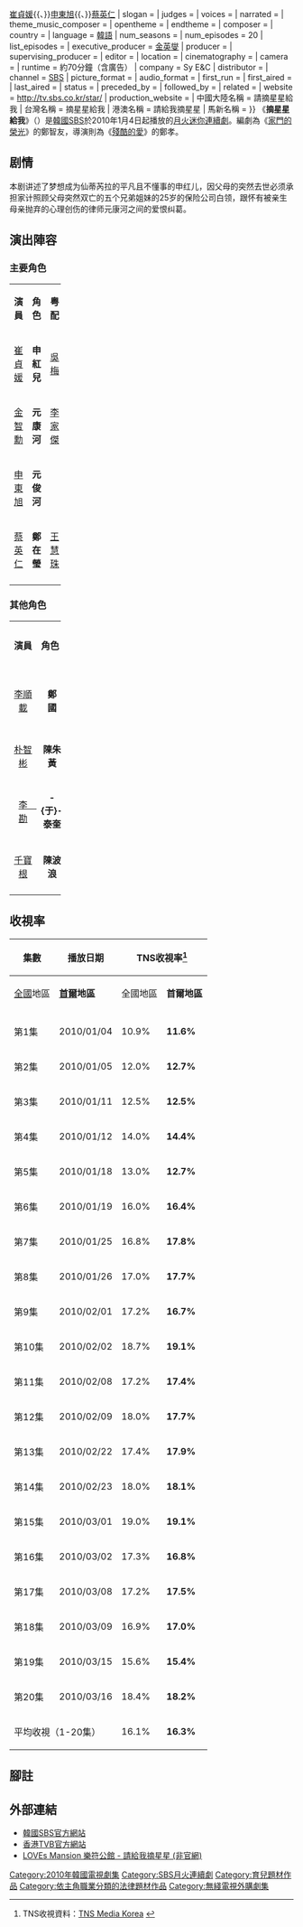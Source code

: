 {{Infobox Television
| show_name         = 摘星星給我
| original_name      = {{lang|ko|별을 따다줘}}
| image                = [[File:Pick_the_Stars.jpg|250px]]
| caption              = 
| genre                = 
| format               = 
| creator              = 
| developer            = 
| writer               = [[鄭智友|鄭智友]]
| director             = [[鄭孝|鄭孝]]
| creative_director    = 
| presenter            = 
| starring             = [[金智勳|金智勳]]{{、}}[[崔貞媛|崔貞媛]]{{、}}[[申東旭|申東旭]]{{、}}[[蔡英仁|蔡英仁]]
| slogan               =  
| judges               = 
| voices               = 
| narrated             = 
| theme_music_composer = 
| opentheme            = 
| endtheme             = 
| composer             = 
| country              = {{KOR}}
| language             = [[韓語|韓語]]
| num_seasons          = <!-- or num_series -->
| num_episodes         = 20
| list_episodes        = 
| executive_producer   = [[金英燮|金英燮]]
| producer             = 
| supervising_producer = 
| editor               = 
| location             = 
| cinematography       = 
| camera               = 
| runtime              = 約70分鐘（含廣告）
| company              = Sy E&C
| distributor          = 
| channel              = [[SBS_(韓國)|SBS]]
| picture_format       = 
| audio_format         = 
| first_run            = {{KOR}}
| first_aired          = {{start date|2010|1|4}}
| last_aired           = {{end date|2010|3|16}}
| status               = 
| preceded_by          = 
| followed_by          = 
| related              =
| website              = http://tv.sbs.co.kr/star/
| production_website   = 
| 中國大陸名稱 = 請摘星星給我
| 台灣名稱   = 摘星星給我
| 港澳名稱   = 請給我摘星星
| 馬新名稱   =
}}
《'''摘星星給我'''》（{{lang-ko|'''별을 따다줘'''}}）是[[韓國|韓國]][[SBS_(韓國)|SBS]]於2010年1月4日起播放的[[SBS月火連續劇|月火迷你連續劇]]。編劇為《[[家門的榮光|家門的榮光]]》的鄭智友，導演則為《[[殘酷的愛|殘酷的愛]]》的鄭孝。

==剧情==
本剧讲述了梦想成为仙蒂芮拉的平凡且不懂事的申红儿，因父母的突然去世必须承担家计照顾父母突然双亡的五个兄弟姐妹的25岁的保险公司白领，跟怀有被亲生母亲抛弃的心理创伤的律师元康河之间的爱恨纠葛。
== 演出陣容 ==
=== 主要角色 ===
{| class="wikitable" width="50%"
|- style="background:#2A52BE; color:white" align=center
| width="12%"|'''演員''' 
| width="12%"|'''角色''' 
| width="12%"|'''粤配''' 
|-
|<center>[[崔貞媛|崔貞媛]] ||<center>'''申紅兒''' ||<center>[[吳梅|吳梅]]
|-
|<center>[[金智勳|金智勳]] ||<center>'''元康河''' ||<center>[[李家傑|李家傑]] 
|-
|<center>[[申東旭|申東旭]] ||<center>'''元俊河''' ||<center>
|-
|<center>[[蔡英仁|蔡英仁]] ||<center>'''鄭在瑩''' ||<center>[[王慧珠|王慧珠]]
|-
|}

=== 其他角色 ===
{| class="wikitable" width="50%"
|- style="background:#2A52BE; color:white" align=center
| width="12%"|'''演員''' 
| width="12%"|'''角色''' 
| width="12%"|'''粤配''' 
|-
|<center>[[李順載|李順載]] ||<center>'''鄭　國''' ||<center>[[黃志明|黃志明]] 
|-
|<center>[[朴智彬|朴智彬]] ||<center>'''陳朱黃''' ||<center>
|-
|<center>[[李勘|李　勘]] ||<center>'''-{于}-泰奎''' ||<center>[[鄧肇基|鄧肇基]] 
|-
|<center>[[千寶根|千寶根]] ||<center>'''陳波浪''' ||<center>
|-
|}

== 收視率 ==

{| class="wikitable" style="text-align:center;"
|-
!rowspan="2"|集數
!rowspan="2"|播放日期
!colspan="2"|TNS收視率<ref>TNS收視資料：[http://www.tnsmk.co.kr TNS Media Korea] {{Wayback|url=http://www.tnsmk.co.kr/ |date=20100125065320 }} {{ko icon}}</ref>
!colspan="2"|AGB收視率<ref>AGB收視資料：[http://www.agbnmr.co.kr/ AGB Nielsen Media] {{webarchive|url=https://web.archive.org/web/20071011115445/http://agbnmr.co.kr/ |date=2007-10-11 }} {{ko icon}}</ref>
|-
![[大韓民國|全國]]地區
!'''[[首爾|首爾]]地區'''
!全國地區
!'''首爾地區'''
|- align="center"
|-
|第1集
|2010/01/04
|10.9%
|'''11.6%'''
|11.0%
|'''11.4%'''
|-
|第2集
|2010/01/05
|12.0%
|'''12.7%'''
|11.3%
|'''11.7%'''
|-
|第3集
|2010/01/11
|12.5%
|'''12.5%'''
|12.9%
|'''13.4%'''
|-
|第4集
|2010/01/12
|14.0%
|'''14.4%'''
|13.1%
|'''13.5%'''
|-
|第5集
|2010/01/18
|13.0%
|'''12.7%'''
|13.0%
|'''12.5%'''
|-
|第6集
|2010/01/19
|16.0%
|'''16.4%'''
|15.3%
|'''15.5%'''
|-
|第7集
|2010/01/25
|16.8%
|'''17.8%'''
|15.5%
|'''15.7%'''
|-
|第8集
|2010/01/26
|17.0%
|'''17.7%'''
|16.0%
|'''15.8%'''
|-
|第9集
|2010/02/01
|17.2%
|'''16.7%'''
|17.4%
|'''18.3%'''
|-
|第10集
|2010/02/02
|18.7%
|'''19.1%'''
|17.3%
|'''17.4%'''
|-
|第11集
|2010/02/08
|17.2%
|'''17.4%'''
|17.2%
|'''17.5%'''
|-
|第12集
|2010/02/09
|18.0%
|'''17.7%'''
|16.8%
|'''17.8%'''
|-
|第13集
|2010/02/22
|17.4%
|'''17.9%'''
|15.8%
|'''15.8%'''
|-
|第14集
|2010/02/23
|18.0%
|'''18.1%'''
|17.8%
|'''18.8%'''
|-
|第15集
|2010/03/01
|19.0%
|'''19.1%'''
|17.6%
|'''17.7%'''
|-
|第16集
|2010/03/02
|17.3%
|'''16.8%'''
|17.5%
|'''17.9%'''
|-
|第17集
|2010/03/08
|17.2%
|'''17.5%'''
|16.3%
|'''15.7%'''
|-
|第18集
|2010/03/09
|16.9%
|'''17.0%'''
|16.8%
|'''16.8%'''
|-
|第19集
|2010/03/15
|15.6%
|'''15.4%'''
|17.3%
|'''16.3%'''
|-
|第20集
|2010/03/16
|18.4%
|'''18.2%'''
|18.5%
|'''18.5%'''
|-
|colspan="2"|平均收視（1-20集）
|16.1%
|'''16.3%'''
|15.8%
|'''15.9%'''
|}

== 腳註 ==
{{reflist}}

== 外部連結 ==
*[http://tv.sbs.co.kr/star/ 韓國SBS官方網站] {{Wayback|url=http://tv.sbs.co.kr/star/ |date=20200208102550 }}{{ko}}
*[http://programme.tvb.com/drama/wishuponastar/ 香港TVB官方網站] {{Wayback|url=http://programme.tvb.com/drama/wishuponastar/ |date=20200226005704 }}{{zh-hk}}
*[https://loves-mansion.weebly.com/355313210225105256882614326143-3044637636.html LOVEs Mansion 樂符公館 - 請給我摘星星 (非官網)] {{Wayback|url=https://loves-mansion.weebly.com/355313210225105256882614326143-3044637636.html |date=20200926192846 }}{{zh-hk}}

{{電視節目的變遷
|電視台= {{KOR}} [[SBS_(韓國)|SBS]]
|播放檔次= [[SBS月火連續劇|月火劇]]（晚上9時時段）
|節目名稱= 摘星星給我<br />（2010年1月4日 - 2010年3月16日）
|上一節目= [[天使的誘惑|天使的誘惑]]<br />（2009年10月12日 - 2009年12月29日）
|下一節目= [[Oh!_My_Lady_愛你喲|Oh! My Lady]]<br />（2010年3月22日 - 2010年5月11日）
}}

{{電視節目的變遷
|電視台= {{flagicon|Hong Kong}} 香港 [[無綫劇集台|無綫劇集台]]
|播放檔次= 星期日21:05-23:30播出（每次播映兩集）
|節目名稱= 請給我摘星星<br />（2010年8月8日-2010年10月10日）
|上一節目= [[學習之神|學習之神]]<br />（2010年6月13日-2010年8月1日）
|下一節目= [[婦產科女醫生|產房急先鋒]]<br />（2010年10月17日-2010年12月5日）
|2電視台={{HK}} [[無綫電視|無綫電視]][[翡翠台|翡翠台]]
|2播放檔次=星期六 下午1:15-2:45<br />2011年12月10日至2012年4月7日 下午1:15-2:35
|2節目名稱='''請給我摘星星'''<br>（2011年11月26日-2012年4月7日）
|2上一節目=上一連載節目：[[賢內助女王|賢內助女王]]<br>（2011年6月25日-2011年11月12日）
----
上一特備節目：[[澳門格蘭披治大賽|第五十八屆澳門格蘭披治大賽]]<br /><small>13:15 - 16:30</small><br />（2011年11月19日）
|2下一節目=[[拜託小姐|千億寵愛在一身]]<br>（2012年4月14日-2012年7月28日）
}}

{{電視節目的變遷
|電視台= {{flagicon|Taiwan}} 台灣 [[東森綜合台|東森綜合台]]
|播放檔次= 星期一至五20:00-22:00節目<br />（9月6日播出時間為20:30-22:30）
|節目名稱= 摘星星給我<br />（2010年9月6日-2010年10月11日）
|上一節目= [[學習之神|學習之神]]<br />（2010年8月6日-2010年9月6日）
|下一節目= [[Pasta_(電視劇)|料理絕配Pasta]]<br />（2010年10月11日-2010年11月18日）
|2電視台= {{flagicon|Taiwan}} 台灣 [[東森戲劇台|東森戲劇台]]
|2播放檔次= 星期一至五17:00 - 20:00<br />(3/1 播出時間為19:00 - 20:00)<br />(3/14 播出時間為17:00 - 19:00完結篇)
|2節目名稱= 摘星星給我<br />（2013.03.04 - 2013.03.14）
|2上一節目= [[仁顯皇后的男人|仁顯皇后的男人]]<br />（2013.02.22 - 2013.03.01）
|2下一節目= [[我的公主|我的公主]]<br />（2013.03.14 - 2013.03.26）<br />(3/14 播出時間為19:00 - 20:00)<br />(3/15起改為17:00 - 20:00)<br />(3/26 播出時間為17:00 - 18:00<br />完結篇)
}}

{{電視節目的變遷
|電視台= {{flagicon|China}} 中国大陆 [[安徽卫视|安徽卫视]]
|播放檔次= 每晚22:00-23:30
|節目名稱= 请摘星星给我<br />（2012年10月1日-2012年10月12日）
|上一節目= [[大老婆的反擊|糟糠之妻俱乐部]]<br />（2012年8月18日－2012年9月30日）
|下一節目= [[灰姑娘的姐姐|灰姑娘的姐姐]]<br />（2012年10月13日-2012年10月23日）
|2電視台= {{flagicon|China}} 中国大陆 [[安徽卫视|安徽卫视]]
|2播放檔次= 每晚22:00-23:30
|2節目名稱= 请摘星星给我（重播）<br />（2012年11月7日-2012年11月18日）
|2上一節目= [[最佳爱情|最佳爱情]]<br />（2012.10.24 - 2012.11.6）
|2下一節目= [[真爱无价|真爱无价]]（重播）<br />（2012.11.19 - 2012.12.8）
}}
{{SBS月火連續劇}}
{{安徽卫视电视剧}}
{{DEFAULTSORT:Byeoreul Ttada Jwo}} 
[[Category:2010年韓國電視劇集|Category:2010年韓國電視劇集]] 
[[Category:SBS月火連續劇|Category:SBS月火連續劇]]
[[Category:育兒題材作品|Category:育兒題材作品]]
[[Category:依主角職業分類的法律題材作品|Category:依主角職業分類的法律題材作品]]
[[Category:無綫電視外購劇集|Category:無綫電視外購劇集]]